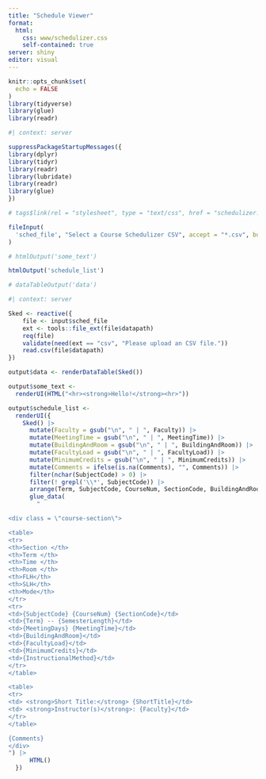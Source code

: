 ```yaml
---
title: "Schedule Viewer"
format: 
  html:
    css: www/schedulizer.css
    self-contained: true
server: shiny
editor: visual
---
```


```r
knitr::opts_chunk$set(
  echo = FALSE
)
library(tidyverse)
library(glue)
library(readr)
```


```r
#| context: server

suppressPackageStartupMessages({
library(dplyr)
library(tidyr)
library(readr)
library(lubridate)
library(readr)
library(glue)
})


```



```r

# tags$link(rel = "stylesheet", type = "text/css", href = "schedulizer.css")

fileInput(
  'sched_file', "Select a Course Schedulizer CSV", accept = "*.csv", buttonLabel = "Browse..." 
)

# htmlOutput('some_text')

htmlOutput('schedule_list')

# dataTableOutput('data')
```


```r
#| context: server

Sked <- reactive({
    file <- input$sched_file
    ext <- tools::file_ext(file$datapath)
    req(file)
    validate(need(ext == "csv", "Please upload an CSV file."))
    read.csv(file$datapath) 
})

output$data <- renderDataTable(Sked())

output$some_text <-
  renderUI(HTML("<hr><strong>Hello!</strong><hr>"))

output$schedule_list <-
  renderUI({
    Sked() |> 
      mutate(Faculty = gsub("\n", " | ", Faculty)) |>
      mutate(MeetingTime = gsub("\n", " | ", MeetingTime)) |>
      mutate(BuildingAndRoom = gsub("\n", " | ", BuildingAndRoom)) |>
      mutate(FacultyLoad = gsub("\n", " | ", FacultyLoad)) |>
      mutate(MinimumCredits = gsub("\n", " | ", MinimumCredits)) |>
      mutate(Comments = ifelse(is.na(Comments), "", Comments)) |>
      filter(nchar(SubjectCode) > 0) |>
      filter(! grepl('\\*', SubjectCode)) |>
      arrange(Term, SubjectCode, CourseNum, SectionCode, BuildingAndRoom, MeetingTime, MeetingDays) |>
      glue_data(
        "

<div class = \"course-section\">

<table>
<tr>
<th>Section </th>
<th>Term </th>
<th>Time </th>
<th>Room </th>
<th>FLH</th>
<th>SLH</th>
<th>Mode</th>
</tr>
<tr>
<td>{SubjectCode} {CourseNum} {SectionCode}</td>
<td>{Term} -- {SemesterLength}</td>
<td>{MeetingDays} {MeetingTime}</td>
<td>{BuildingAndRoom}</td>
<td>{FacultyLoad}</td>
<td>{MinimumCredits}</td>
<td>{InstructionalMethod}</td>
</tr>
</table>

<table>
<tr>
<td> <strong>Short Title:</strong> {ShortTitle}</td>
<td> <strong>Instructor(s)</strong>: {Faculty}</td>
</tr>
</table>

{Comments}
</div>
") |>
      HTML()
  })
```

